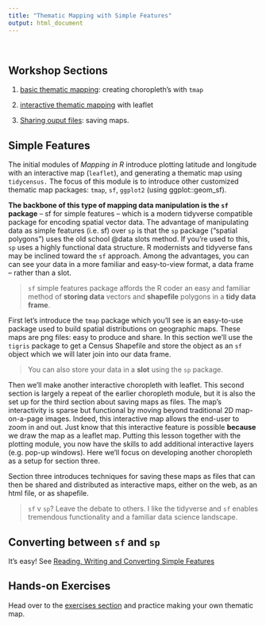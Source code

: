 ```yaml
---
title: "Thematic Mapping with Simple Features"
output: html_document
---
```

&nbsp;

## Workshop Sections

1. [basic thematic mapping](031_thematic_mapping.html): creating choropleth's with `tmap`

1. [interactive thematic mapping](033_thematic_leaflet_example.html) with leaflet

1. [Sharing ouput files](036_thematic_mapping-outputs-fullwebpage.html): saving maps.

## Simple Features

The initial modules of *Mapping in R* introduce plotting latitude and longitude with an interactive map (`leaflet`), and generating a thematic map using `tidycensus.`  The focus of this module is to introduce other customized thematic map packages: `tmap`, `sf`, `ggplot2` (using ggplot::geom_sf).  

**The backbone of this type of mapping data manipulation is the `sf` package** -- sf for simple features -- which is a modern tidyverse compatible package for encoding spatial vector data. The advantage of manipulating data as simple features (i.e. sf) over `sp` is that the `sp` package ("spatial polygons") uses the old school @data slots method.  If you're used to this, `sp` uses a highly functional data structure.  R modernists and tidyverse fans may be inclined toward the `sf` approach.  Among the advantages, you can can see your data in a more familiar and easy-to-view format, a data frame -- rather than a slot.

> `sf` simple features package affords the R coder an easy and familiar method of **storing data** vectors and **shapefile** polygons in a **tidy data frame**.

First let's introduce the `tmap` package which you'll see is an easy-to-use package used to build spatial distributions on geographic maps.  These maps are png files: easy to produce and share.  In this section we'll use the `tigris` package to get a Census Shapefile and store the object as an `sf` object which we will later join into our data frame.

> You can also store your data in a **slot** using the `sp` package.

Then we'll make another interactive choropleth with leaflet.  This second section is largely a repeat of the earlier choropleth module, but it is also the set up for the third section about saving maps as files.  The map's interactivity is sparse but functional by moving beyond traditional 2D map-on-a-page images. Indeed, this interactive map allows the end-user to zoom in and out. Just know that this interactive feature is possible **because** we draw the map as a leaflet map.  Putting this lesson together with the plotting module, you now have the skills to add additional interactive layers (e.g. pop-up windows).  Here we'll focus on developing another choropleth as a setup for section three.

Section three introduces techniques for saving these maps as files that can then be shared and distributed as interactive maps, either on the web, as an html file, or as shapefile.

> `sf` v `sp`?  Leave the debate to others.  I like the tidyverse and `sf` enables tremendous functionality and a familiar data science landscape.  

## Converting between `sf` and `sp`

It's easy! See [Reading, Writing and Converting Simple Features](https://r-spatial.github.io/sf/articles/sf2.html) 


## Hands-on Exercises

Head over to the [exercises section](exercises.html) and practice making your own thematic map.


